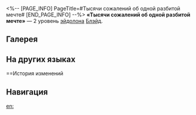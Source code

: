 <%-- [PAGE_INFO]
PageTitle=#Тысячи сожалений об одной разбитой мечте#
[END_PAGE_INFO] --%>
{{Эйдолон Инфобокс
|Название         = Тысячи сожалений об одной разбитой мечте
|Изображение      = Эйдолон Тысячи сожалений об одной разбитой мечте.png
|Персонаж         = Блэйд
|Уровень          = 2
|Длительность     = 
|Описание         = Крит. шанс Блэйда в состоянии Адский пейзаж повышается на 15%.
|Свойство1        = 
|Масштабирование1 = 
}}
'''«Тысячи сожалений об одной разбитой мечте»''' — 2 уровень [[эйдолон]]а [[Блэйд]].

==Галерея==
{{Галерея|position=left|captionalign=center
|Персонаж Блэйд Эйдолон 2.png|Осколок Эйдолона
}}

==На других языках==
{{На других языках
|en   = Ten Thousand Sorrows From One Broken Dream
|zhs  = 支离旧梦，万端遗恨
|zht  = 支離舊夢，萬端遺恨
|ja   = {{Rubi|支離|しり}}の{{Rubi|旧夢|ゆめ}}
{{Rubi|万事|ばんじ}}が{{Rubi|遺恨|いこん}}
|ko   = 흩어진 옛 꿈, 갖가지 여한
|es   = Mil pesares por un sueño roto
|fr   = Dix mille souffrances pour un rêve brisé
|ru   = Тысячи сожалений об одной разбитой мечте
|th   = Ten Thousand Sorrows From One Broken Dream
|vi   = Mộng Xưa Vỡ Nát, Ân Hận Khôn Cùng
|de   = Verpasste Träume, unendliches Bedauern
|id   = Ten Thousand Sorrows From One Broken Dream
|pt   = Dez Mil Mágoas de Um Sonho Destruído
}}

==История изменений
{{История изменений|3.5}}

==Навигация==
{{Навык Навбокс|Блэйд}}

[[en:]]
